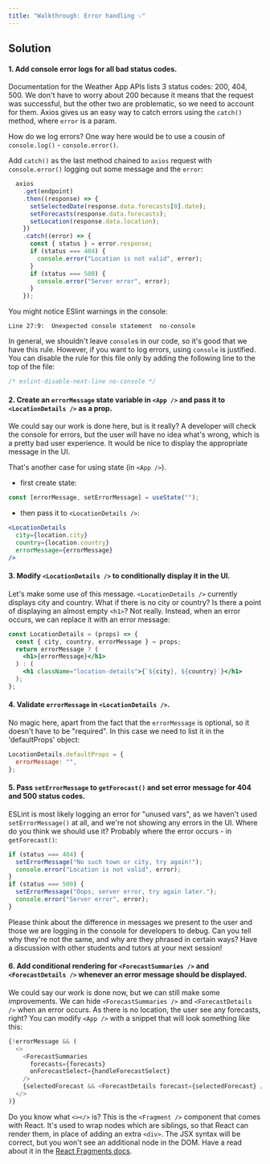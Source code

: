 ```yaml
---
title: "Walkthrough: Error handling 💡"
---
```


## Solution

#### 1. Add console error logs for all bad status codes.

Documentation for the Weather App APIs lists 3 status codes: 200, 404, 500. We don't have to worry about 200 because it means that the request was successful, but the other two are problematic, so we need to account for them. 
Axios gives us an easy way to catch errors using the `catch()` method, where `error` is a param.

How do we log errors? One way here would be to use a cousin of `console.log()` - `console.error()`.

Add `catch()` as the last method chained to `axios` request with `console.error()` logging out some message and the `error`:

```jsx
  axios
    .get(endpoint)
    .then((response) => {
      setSelectedDate(response.data.forecasts[0].date);
      setForecasts(response.data.forecasts);
      setLocation(response.data.location);
    })
    .catch((error) => {
      const { status } = error.response;
      if (status === 404) {
        console.error("Location is not valid", error);
      }
      if (status === 500) {
        console.error("Server error", error);
      }
    });
```

You might notice ESlint warnings in the console:

```plaintext
Line 27:9:  Unexpected console statement  no-console
```

In general, we shouldn't leave `console`s in our code, so it's good that we have this rule. However, if you want to log errors, using `console` is justified. You can disable the rule for this file only by adding the following line to the top of the file:

```js
/* eslint-disable-next-line no-console */
```

#### 2. Create an `errorMessage` state variable in `<App />` and pass it to `<LocationDetails />` as a prop.

We could say our work is done here, but is it really? A developer will check the console for errors, but the user will have no idea what's wrong, which is a pretty bad user experience. It would be nice to display the appropriate message in the UI.

That's another case for using state (in `<App />`).

- first create state:

```jsx
const [errorMessage, setErrorMessage] = useState("");
``` 

- then pass it to `<LocationDetails />`:

```jsx
<LocationDetails
  city={location.city}
  country={location.country}
  errorMessage={errorMessage}
/>
```

#### 3. Modify `<LocationDetails />` to conditionally display it in the UI.

Let's make some use of this message. `<LocationDetails />` currently displays city and country. What if there is no city or country? Is there a point of displaying an almost empty `<h1>`? Not really. Instead, when an error occurs, we can replace it with an error message:

```jsx
const LocationDetails = (props) => {
  const { city, country, errorMessage } = props;
  return errorMessage ? (
    <h1>{errorMessage}</h1>
  ) : (
    <h1 className="location-details">{`${city}, ${country}`}</h1>
  );
};
```

#### 4. Validate `errorMessage` in `<LocationDetails />`.

No magic here, apart from the fact that the `errorMessage` is optional, so it doesn't have to be "required". In this case we need to list it in the 'defaultProps' object:

```jsx
LocationDetails.defaultProps = {
  errorMessage: "",
};

```

#### 5. Pass `setErrorMessage` to `getForecast()` and set error message for 404 and 500 status codes.

ESLint is most likely logging an error for "unused vars", as we haven't used `setErrorMessage()` at all, and we're not showing any errors in the UI. Where do you think we should use it? Probably where the error occurs - in `getForecast()`:

```js
if (status === 404) {
  setErrorMessage("No such town or city, try again!");
  console.error("Location is not valid", error);
}
if (status === 500) {
  setErrorMessage("Oops, server error, try again later.");
  console.error("Server error", error);
}
```

Please think about the difference in messages we present to the user and those we are logging in the console for developers to debug. Can you tell why they're not the same, and why are they phrased in certain ways? Have a discussion with other students and tutors at your next session!

#### 6. Add conditional rendering for `<ForecastSummaries />` and `<ForecastDetails />` whenever an error message should be displayed.

We could say our work is done now, but we can still make some improvements. We can hide `<ForecastSummaries />` and `<ForecastDetails />` when an error occurs. As there is no location, the user see any forecasts, right?
You can modify `<App />` with a snippet that will look something like this:

```js
{!errorMessage && (
  <>
    <ForecastSummaries
      forecasts={forecasts}
      onForecastSelect={handleForecastSelect}
    />
    {selectedForecast && <ForecastDetails forecast={selectedForecast} />}
  </>
)}
```

Do you know what `<></>` is? This is the `<Fragment />` component that comes with React. It's used to wrap nodes which are siblings, so that React can render them, in place of adding an extra `<div>`. The JSX syntax will be correct, but you won't see an additional node in the DOM. Have a read about it in the [React Fragments docs](https://reactjs.org/docs/fragments.html).